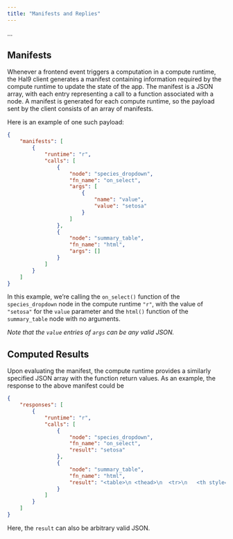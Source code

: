 ```yaml
---
title: "Manifests and Replies"
---
```


...

## Manifests

Whenever a frontend event triggers a computation in a compute runtime, the Hal9 client generates a manifest containing
information required by the compute runtime to update the state of the app. The manifest is a JSON array, with each
entry representing a call to a function associated with a node. A manifest is generated for each compute runtime, so the
payload sent by the client consists of an array of manifests.

Here is an example of one such payload:

```json
{
    "manifests": [
        {
            "runtime": "r",
            "calls": [
                {
                    "node": "species_dropdown",
                    "fn_name": "on_select",
                    "args": [
                        {
                            "name": "value",
                            "value": "setosa"
                        }
                    ]
                },
                {
                    "node": "summary_table",
                    "fn_name": "html",
                    "args": []
                }
            ]
        }
    ]
}
```

In this example, we're calling the `on_select()` function of the `species_dropdown` node in the compute runtime `"r"`,
with the value of `"setosa"` for the `value` parameter and the `html()` function of the `summary_table` node with no
arguments.

*Note that the `value` entries of `args` can be any valid JSON.*

## Computed Results

Upon evaluating the manifest, the compute runtime provides a similarly specified JSON array with the function return
values. As an example, the response to the above manifest could be

```json
{
    "responses": [
        {
            "runtime": "r",
            "calls": [
                {
                    "node": "species_dropdown",
                    "fn_name": "on_select",
                    "result": "setosa"
                },
                {
                    "node": "summary_table",
                    "fn_name": "html",
                    "result": "<table>\n <thead>\n  <tr>\n   <th style=\"text-align:right;\"> avg_petal_length <\/th>\n  <\/tr>\n <\/thead>\n<tbody>\n  <tr>\n   <td style=\"text-align:right;\"> 1.462 <\/td>\n  <\/tr>\n<\/tbody>\n<\/table>" 
                }
            ]
        }
    ]
}
```

Here, the `result` can also be arbitrary valid JSON.